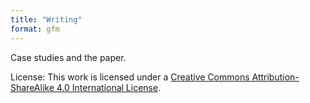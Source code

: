 ```yaml
---
title: "Writing"
format: gfm
---
```


Case studies and the paper.

License: This work is licensed under a [Creative Commons Attribution-ShareAlike 4.0 International License](https://creativecommons.org/licenses/by-sa/4.0/).

